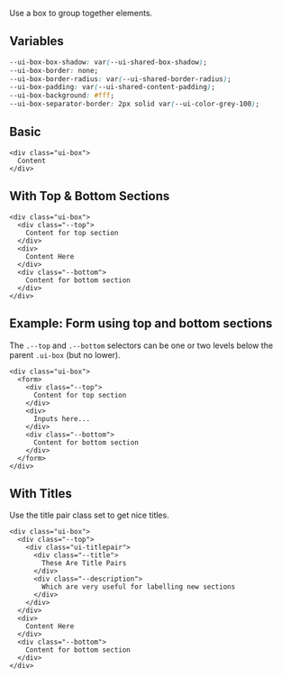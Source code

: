 Use a box to group together elements.

## Variables

```css
--ui-box-box-shadow: var(--ui-shared-box-shadow);
--ui-box-border: none;
--ui-box-border-radius: var(--ui-shared-border-radius);
--ui-box-padding: var(--ui-shared-content-padding);
--ui-box-background: #fff;
--ui-box-separator-border: 2px solid var(--ui-color-grey-100);
```

## Basic

```erb
<div class="ui-box">
  Content
</div>
```

## With Top & Bottom Sections

```erb
<div class="ui-box">
  <div class="--top">
    Content for top section
  </div>
  <div>
    Content Here
  </div>
  <div class="--bottom">
    Content for bottom section
  </div>
</div>
```

## Example: Form using top and bottom sections

The `.--top` and `.--bottom` selectors can be one or two levels below the parent `.ui-box` (but no lower).

```erb
<div class="ui-box">
  <form>
    <div class="--top">
      Content for top section
    </div>
    <div>
      Inputs here...
    </div>
    <div class="--bottom">
      Content for bottom section
    </div>
  </form>
</div>
```

## With Titles

Use the title pair class set to get nice titles.

```erb
<div class="ui-box">
  <div class="--top">
    <div class="ui-titlepair">
      <div class="--title">
        These Are Title Pairs
      </div>
      <div class="--description">
        Which are very useful for labelling new sections
      </div>
    </div>
  </div>
  <div>
    Content Here
  </div>
  <div class="--bottom">
    Content for bottom section
  </div>
</div>
```
